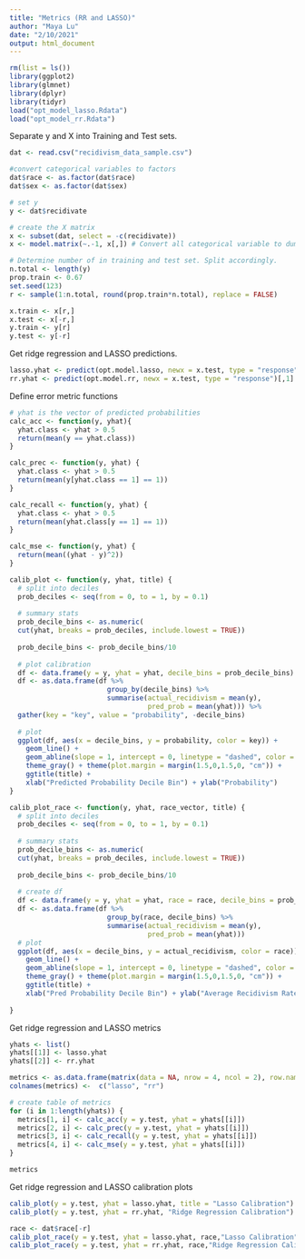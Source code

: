 ```yaml
---
title: "Metrics (RR and LASSO)"
author: "Maya Lu"
date: "2/10/2021"
output: html_document
---
```


```r
rm(list = ls())
library(ggplot2)
library(glmnet)
library(dplyr)
library(tidyr)
load("opt_model_lasso.Rdata")
load("opt_model_rr.Rdata")
```

Separate y and X into Training and Test sets.
```r
dat <- read.csv("recidivism_data_sample.csv")

#convert categorical variables to factors
dat$race <- as.factor(dat$race)
dat$sex <- as.factor(dat$sex)

# set y
y <- dat$recidivate

# create the X matrix
x <- subset(dat, select = -c(recidivate))
x <- model.matrix(~.-1, x[,]) # Convert all categorical variable to dummies.

# Determine number of in training and test set. Split accordingly.
n.total <- length(y)
prop.train <- 0.67 
set.seed(123)
r <- sample(1:n.total, round(prop.train*n.total), replace = FALSE) 

x.train <- x[r,]
x.test <- x[-r,]
y.train <- y[r]
y.test <- y[-r]
```

Get ridge regression and LASSO predictions.
```r
lasso.yhat <- predict(opt.model.lasso, newx = x.test, type = "response")[,1]
rr.yhat <- predict(opt.model.rr, newx = x.test, type = "response")[,1]
```


Define error metric functions
```r
# yhat is the vector of predicted probabilities
calc_acc <- function(y, yhat){
  yhat.class <- yhat > 0.5
  return(mean(y == yhat.class))
}

calc_prec <- function(y, yhat) {
  yhat.class <- yhat > 0.5
  return(mean(y[yhat.class == 1] == 1))
}

calc_recall <- function(y, yhat) {
  yhat.class <- yhat > 0.5
  return(mean(yhat.class[y == 1] == 1))
}

calc_mse <- function(y, yhat) {
  return(mean((yhat - y)^2))
}

calib_plot <- function(y, yhat, title) {
  # split into deciles
  prob_deciles <- seq(from = 0, to = 1, by = 0.1)
 
  # summary stats
  prob_decile_bins <- as.numeric(
  cut(yhat, breaks = prob_deciles, include.lowest = TRUE))
  
  prob_decile_bins <- prob_decile_bins/10
  
  # plot calibration
  df <- data.frame(y = y, yhat = yhat, decile_bins = prob_decile_bins)
  df <- as.data.frame(df %>%
                        group_by(decile_bins) %>%
                        summarise(actual_recidivism = mean(y),
                                  pred_prob = mean(yhat))) %>%
  gather(key = "key", value = "probability", -decile_bins)
  
  # plot
  ggplot(df, aes(x = decile_bins, y = probability, color = key)) + 
    geom_line() +
    geom_abline(slope = 1, intercept = 0, linetype = "dashed", color = "gray") +
    theme_gray() + theme(plot.margin = margin(1.5,0,1.5,0, "cm")) +
    ggtitle(title) + 
    xlab("Predicted Probability Decile Bin") + ylab("Probability")
}

calib_plot_race <- function(y, yhat, race_vector, title) {
  # split into deciles
  prob_deciles <- seq(from = 0, to = 1, by = 0.1)
 
  # summary stats
  prob_decile_bins <- as.numeric(
  cut(yhat, breaks = prob_deciles, include.lowest = TRUE))
  
  prob_decile_bins <- prob_decile_bins/10
  
  # create df
  df <- data.frame(y = y, yhat = yhat, race = race, decile_bins = prob_decile_bins)
  df <- as.data.frame(df %>%
                        group_by(race, decile_bins) %>%
                        summarise(actual_recidivism = mean(y),
                                  pred_prob = mean(yhat)))
  # plot
  ggplot(df, aes(x = decile_bins, y = actual_recidivism, color = race)) + 
    geom_line() +
    geom_abline(slope = 1, intercept = 0, linetype = "dashed", color = "gray") +
    theme_gray() + theme(plot.margin = margin(1.5,0,1.5,0, "cm")) +
    ggtitle(title) + 
    xlab("Pred Probability Decile Bin") + ylab("Average Recidivism Rate")
  
}
```


Get ridge regression and LASSO metrics
```r
yhats <- list()
yhats[[1]] <- lasso.yhat
yhats[[2]] <- rr.yhat

metrics <- as.data.frame(matrix(data = NA, nrow = 4, ncol = 2), row.names =  c("accuracy", "precision", "recall", "brier"))
colnames(metrics) <-  c("lasso", "rr")

# create table of metrics
for (i in 1:length(yhats)) {
  metrics[1, i] <- calc_acc(y = y.test, yhat = yhats[[i]])
  metrics[2, i] <- calc_prec(y = y.test, yhat = yhats[[i]])
  metrics[3, i] <- calc_recall(y = y.test, yhat = yhats[[i]])
  metrics[4, i] <- calc_mse(y = y.test, yhat = yhats[[i]])
}

metrics
```


Get ridge regression and LASSO calibration plots
```r
calib_plot(y = y.test, yhat = lasso.yhat, title = "Lasso Calibration")
calib_plot(y = y.test, yhat = rr.yhat, "Ridge Regression Calibration")

race <- dat$race[-r]
calib_plot_race(y = y.test, yhat = lasso.yhat, race,"Lasso Calibration")
calib_plot_race(y = y.test, yhat = rr.yhat, race,"Ridge Regression Calibration")

```

